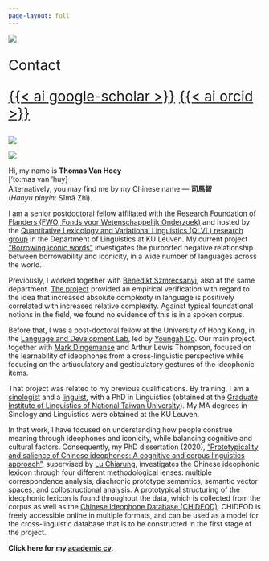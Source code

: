```yaml
---
page-layout: full
---
```


:::: {.grid}

::: {.g-col-12 .g-col-md-6}

![](avatar.jpg)


<div style="font-size:2em;"> 

Contact

[<i class="bi bi-twitter"></i>](https://twitter.com/Simazhi) 
[<i class="bi bi-github"></i>](https://github.com/simazhi)
[{{< ai google-scholar >}}](https://scholar.google.com/citations?user=lh7WeP8AAAAJ&hl=en)
[<i class="bi bi-envelope"></i>](mailto:thomas_van_hoey@outlook.com)
[{{< ai orcid >}}](https://orcid.org/0000-0002-5226-9752)

</div>

![](FWO.png)


![](KUL.png)

:::

::: {.g-col-12 .g-col-md-6}


Hi, my name is **Thomas Van Hoey** 
<br>\['to:mas van 'huy\] 
<br>Alternatively, you may find me by my Chinese name — **司馬智** 
<br>(*Hanyu pinyin*: Sīmǎ Zhì).

I am a senior postdoctoral fellow affiliated with the [Research Foundation of Flanders (FWO, Fonds voor Wetenschappelijk Onderzoek)](https://fwo.be/en) and hosted by the [Quantitative Lexicology and Variational Linguistics (QLVL) research group](https://www.arts.kuleuven.be/ling/qlvl) in the Department of Linguistics at KU Leuven.
My current project ["Borrowing iconic words"](/projects/borrowing_iconic_words) investigates the purported negative relationship between borrowability and iconicity, in a wide number of languages across the world.

Previously, I worked together with [Benedikt Szmrecsanyi](https://sites.google.com/site/bszmrecsanyi/), also at the same department. [The project](/projects/grammatical_alternation_complexity) provided an empirical verification with regard to the idea that increased absolute complexity in language is positively correlated with increased relative complexity. 
Against typical foundational notions in the field, we found no evidence of this is in a spoken corpus.

Before that, I was a post-doctoral fellow at the University of Hong Kong, in the [Language and Development Lab](https://linguistics.hku.hk/ldlhku/), led by [Youngah Do](http://hub.hku.hk/cris/rp/rp02160). Our main project, together with [Mark Dingemanse](https://markdingemanse.net/) and Arthur Lewis Thompson, focused on the learnability of ideophones from a cross-linguistic perspective while focusing on the artiuculatory and gesticulatory gestures of the ideophonic items.

That project was related to my previous qualifications.
By training, I am a [sinologist](https://en.wikipedia.org/wiki/Sinology) and a [linguist](https://en.wikipedia.org/wiki/Linguistics), with a PhD in Linguistics (obtained at the [Graduate Institute of Linguistics of National Taiwan University](https://linguistics.ntu.edu.tw)).
My MA degrees in Sinology and Linguistics were obtained at the KU Leuven.

In that work, I have focused on understanding how people construe meaning through ideophones and iconicity, while balancing cognitive and cultural factors.
Consequently, my PhD dissertation (2020), ["Prototypicality and salience of Chinese ideophones: A cognitive and corpus linguistics approach"](https://www.thomasvanhoey.com/losse_files/theses/DISSERTATION.pdf), supervised by [Lu Chiarung](http://chiarung.blog.ntu.edu.tw), investigates the Chinese ideophonic lexicon through four different methodological lenses: multiple correspondence analysis, diachronic prototype semantics, semantic vector spaces, and collostructional analysis. A prototypical structuring of the ideophonic lexicon is found throughout the data, which is collected from the corpus as well as the [Chinese Ideophone Database (CHIDEOD)](/projects/chinese_ideophone_database). 
CHIDEOD is freely accessible online in multiple formats, and can be used as a model for the cross-linguistic database that is to be constructed in the first stage of the project.

**Click here for my [academic cv](/cv/cv_thomas.pdf).**

:::

::::
